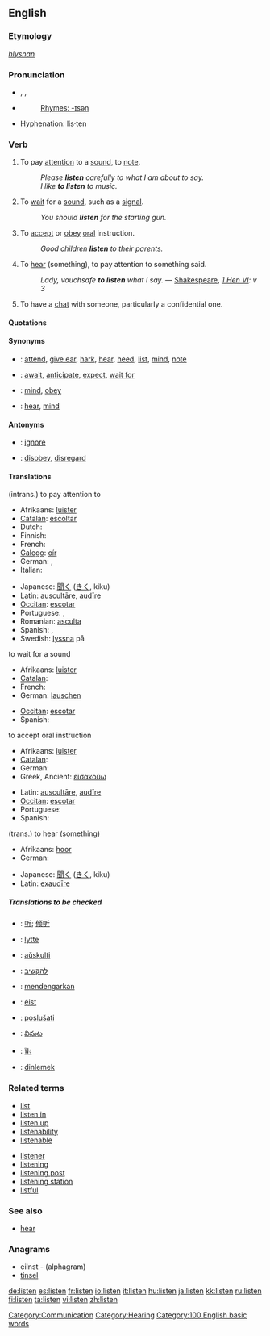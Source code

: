 ==English==

===Etymology===
{{OE.}} ''[[hlysnan]]''

===Pronunciation===
*{{AHD|lĭs'ən}}, {{IPA|/ˈlɪsən/}}, {{SAMPA|/"lIs@n/}}
*{{audio|en-us-listen.ogg|Audio (US)}}
*:[[Rhymes:English:-ɪsən|Rhymes: -ɪsən]]
* Hyphenation: lis·ten

===Verb===
{{en-verb}}

# {{intransitive}} To pay [[attention]] to a [[sound]], to [[note]].
#: ''Please '''listen''' carefully to what I am about to say.''
#: ''I like '''to listen''' to music.''
# {{intransitive}} To [[wait]] for a [[sound]], such as a [[signal]].
#: ''You should '''listen''' for the starting gun.''
# {{intransitive}} To [[accept]] or [[obey]] [[oral]] instruction.
#: ''Good children '''listen''' to their parents.''
# {{cattag|transitive, archaic}} To [[hear]] (something), to pay attention to something said.
#: ''Lady, vouchsafe '''to listen''' what I say.'' — [[w:William Shakespeare|Shakespeare]], ''[[s:The First Part of King Henry the Sixth|1 Hen VI]]: v 3''
# {{rfv-sense}} To have a [[chat]] with someone, particularly a confidential one.

====Quotations====
{{seeCites}}

====Synonyms====
{{WikiSaurus-link|listen}}
*{{italbrac|intrans.; to pay attention to}}: [[attend]], [[give ear]], [[hark]], [[hear]], [[heed]], [[list]], [[mind]], [[note]]
*{{italbrac|to wait for a sound}}: [[await]], [[anticipate]], [[expect]], [[wait for]]
*{{italbrac|to accept oral instruction}}: [[mind]], [[obey]]
*{{italbrac|trans.; to hear}}: [[hear]], [[mind]]

====Antonyms====
*{{italbrac|to pay attention to}}: [[ignore]]
*{{italbrac|to accept oral instruction}}: [[disobey]], [[disregard]]

====Translations====
;(intrans.) to pay attention to
{{top}}
*Afrikaans: [[luister]]
*[[Catalan]]: [[escoltar]]
*Dutch: {{t|nl|luisteren}}
*Finnish: {{t|fi|kuunnella}}
*French: {{t|fr|écouter}}
*[[Galego]]: [[oír#Galego|oír]]
*German: {{t|de|hören}}, {{t|de|zuhören}}
*Italian: {{t|it|ascoltare}}
{{mid}}
*Japanese: [[聞く]] ([[きく]], kiku)
*Latin: [[auscultare|auscultāre]], [[audire|audīre]]
*[[Occitan]]: [[escotar]]
*Portuguese: {{t|pt|escutar}}, {{t|pt|ouvir}}
*Romanian: [[asculta]]
*Spanish: {{t|es|escuchar}}, {{t|es|oír}}
*Swedish: [[lyssna]] på
{{bottom}}

;to wait for a sound
{{top}}
*Afrikaans: [[luister]]
*[[Catalan]]: {{t|ca|escoltar}}
*French: {{t|fr|guetter}}
*German: [[lauschen]]
{{mid}}
*[[Occitan]]: [[escotar]]
*Spanish: {{t|es|escuchar}}
{{bottom}}

;to accept oral instruction
{{top}}
*Afrikaans: [[luister]]
*[[Catalan]]: {{t|ca|escoltar}}
*German: {{t|de|hören}}
*Greek, Ancient: [[εἰσακούω]]
{{mid}}
*Latin: [[auscultare|auscultāre]], [[audire|audīre]]
*[[Occitan]]:  [[escotar]]
*Portuguese: {{t|pt|ouvir}}
*Spanish: {{t|es|escuchar}}
{{bottom}}

;(trans.) to hear (something)
{{top}}
*Afrikaans: [[hoor]]
*German: {{t|de|hören}}
{{mid}}
*Japanese: [[聞く]] ([[きく]], kiku)
*Latin: [[exaudire|exaudīre]]
{{bottom}}

=====Translations to be checked=====
{{checktrans}}
*{{ttbc|Chinese}}: [[听]]; [[倾听]]
*{{ttbc|Danish}}: [[lytte]]
*{{ttbc|Esperanto}}: [[aŭskulti]]
*{{ttbc|Hebrew}}: [[להקשיב]]
*{{ttbc|Indonesian}}: [[dengar|mendengarkan]]
*{{ttbc|Irish}}: [[éist]]
*{{ttbc|Slovene}}: [[poslušati]]
*{{ttbc|Telugu}}: [[వినుట]]
*{{ttbc|Thai}}: [[ฟัง]]
*{{ttbc|Turkish}}: [[dinlemek]]

===Related terms===
{{top2}}
*[[list]]
*[[listen in]]
*[[listen up]]
*[[listenability]]
*[[listenable]]
{{mid2}}
*[[listener]]
*[[listening]]
*[[listening post]]
*[[listening station]]
*[[listful]]
{{bottom}}

===See also===
*[[hear]]

===Anagrams===
* eilnst - (alphagram)
* [[tinsel]]

[[Category:Communication]]
[[Category:Hearing]]
[[Category:100 English basic words]]

[[de:listen]]
[[es:listen]]
[[fr:listen]]
[[io:listen]]
[[it:listen]]
[[hu:listen]]
[[ja:listen]]
[[kk:listen]]
[[ru:listen]]
[[fi:listen]]
[[ta:listen]]
[[vi:listen]]
[[zh:listen]]